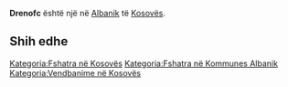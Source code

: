 {{Fshat në 
 | Emri                = Drenofc
 | EmriAlt                = 
 | NAME_SHORT_FORM=      
 | NAME_GENERIC=      
 | NAME_SORT_NAME_RO=      DRENOFC
 | FULL_NAME_RO = Drenofc
 | FULL_NAME_ND_RO=Drenofc
 | SORT_NAME_RG=DRENOFC
 | FULL_NAME_RG=Drenofc
 | FULL_NAME_ND_RG=Drenofc
 | SRP_NAME_SHORT_FORM=      
 | SRP_NAME_GENERIC=      
 | SRP_NAME_SORT_NAME_RO=      
 | SRP_FULL_NAME_RO = 
 | SRP_FULL_NAME_ND_RO=
 | SRP_SORT_NAME_RG=
 | SRP_FULL_NAME_RG=
 | SRP_FULL_NAME_ND_RG=
 | Emri (Rasa dhanore) = 
 | Figura              = 
 | Shteti              = Kosovo
 | Komuna              = Albanik
 | Kodi postar         = 
 | Sipërfaqja          = 

 | Popullsia           = 

 | Regj. i popullsisë  = 
 | Dend. e popullsisë  = 
 | Faqja zyrtare       = 
 <!--- Koordinatat ----> 
 | Gjerësia            = 42.671389
 | Gjatësia            = 20.584444
 | Lartësia            = 
}}
'''Drenofc''' është një [[]] në [[Albanik]] të [[Kosovës]].

<!-- == Gjeografia == -->
<!-- == Historia == -->
<!-- == Demografia == -->
== Shih edhe ==
{{Komuna Albanik}}
{{Kosovo-Administrata-Cung}}

[[Kategoria:Fshatra në Kosovës]]
[[Kategoria:Fshatra në Kommunes Albanik]]
[[Kategoria:Vendbanime në Kosovës]]